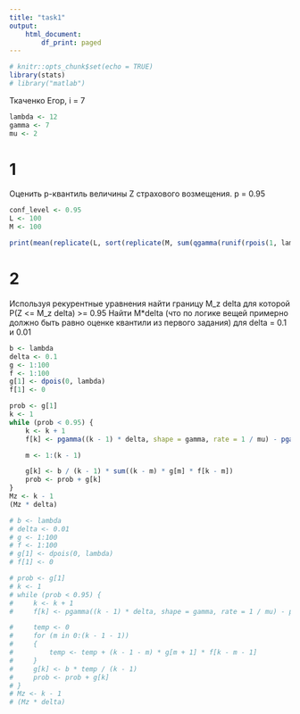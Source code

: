 ```yaml
---
title: "task1"
output:
    html_document:
        df_print: paged
---
```



```r
# knitr::opts_chunk$set(echo = TRUE)
library(stats)
# library("matlab")
```

Ткаченко Егор, i = 7

```r
lambda <- 12
gamma <- 7
mu <- 2
```

# 1
Оценить p-квантиль величины Z страхового возмещения. p = 0.95
```r
conf_level <- 0.95
L <- 100
M <- 100

print(mean(replicate(L, sort(replicate(M, sum(qgamma(runif(rpois(1, lambda)), shape = gamma, rate = 1 / mu))))[floor(M * conf_level)])))
```

# 2
Используя рекурентные уравнения найти границу M_z delta для которой P(Z <= M_z delta) >= 0.95
Найти M*delta (что по логике вещей примерно должно быть равно оценке квантили из первого задания)
для delta = 0.1 и 0.01
```r
b <- lambda
delta <- 0.1
g <- 1:100
f <- 1:100
g[1] <- dpois(0, lambda)
f[1] <- 0

prob <- g[1]
k <- 1
while (prob < 0.95) {
    k <- k + 1
    f[k] <- pgamma((k - 1) * delta, shape = gamma, rate = 1 / mu) - pgamma((k - 2) * delta, shape = gamma, rate = 1 / mu)

    m <- 1:(k - 1)

    g[k] <- b / (k - 1) * sum((k - m) * g[m] * f[k - m])
    prob <- prob + g[k]
}
Mz <- k - 1
(Mz * delta)
```

```r
# b <- lambda
# delta <- 0.01
# g <- 1:100
# f <- 1:100
# g[1] <- dpois(0, lambda)
# f[1] <- 0

# prob <- g[1]
# k <- 1
# while (prob < 0.95) {
#     k <- k + 1
#     f[k] <- pgamma((k - 1) * delta, shape = gamma, rate = 1 / mu) - pgamma((k - 2) * delta, shape = gamma, rate = 1 / mu)

#     temp <- 0
#     for (m in 0:(k - 1 - 1))
#     {
#         temp <- temp + (k - 1 - m) * g[m + 1] * f[k - m - 1]
#     }
#     g[k] <- b * temp / (k - 1)
#     prob <- prob + g[k]
# }
# Mz <- k - 1
# (Mz * delta)
```